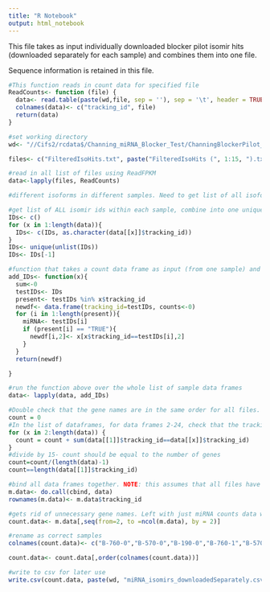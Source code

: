 ---
title: "R Notebook"
output: html_notebook
---

This file takes as input individually downloaded blocker pilot isomir hits (downloaded separately for each sample) and combines them into one file.

Sequence information is retained in this file.

```{r}
#This function reads in count data for specified file
ReadCounts<- function (file) {
  data<- read.table(paste(wd,file, sep = ''), sep = '\t', header = TRUE)
  colnames(data)<- c("tracking_id", file)
  return(data)
}
```


```{r}
#set working directory
wd<- "//Cifs2/rcdata$/Channing_miRNA_Blocker_Test/ChanningBlockerPilot_RProject/RawCounts/"

files<- c("FilteredIsoHits.txt", paste("FilteredIsoHits (", 1:15, ").txt", sep =""))

#read in all list of files using ReadFPKM
data<-lapply(files, ReadCounts)

#different isoforms in different samples. Need to get list of all isoforms present in all, have each sample have EACH of those isoforms listed, and set them to 0 if they weren't in the original file

#get list of ALL isomir ids within each sample, combine into one unique list
IDs<- c()
for (x in 1:length(data)){
  IDs<- c(IDs, as.character(data[[x]]$tracking_id))
}
IDs<- unique(unlist(IDs))
IDs<- IDs[-1]

#function that takes a count data frame as input (from one sample) and outputs a dataframe containing ALL ids within all samples. If the sample contains that ID, the count is set as the original value. If it doesn't contain that ID, it's set at 0.
add_IDs<- function(x){
  sum<-0
  testIDs<- IDs
  present<- testIDs %in% x$tracking_id
  newdf<- data.frame(tracking_id=testIDs, counts<-0)
  for (i in 1:length(present)){
    miRNA<- testIDs[i]
    if (present[i] == "TRUE"){
      newdf[i,2]<- x[x$tracking_id==testIDs[i],2]
    }
  }
  return(newdf)

}

#run the function above over the whole list of sample data frames
data<- lapply(data, add_IDs)

#Double check that the gene names are in the same order for all files. The cbind in the next portion assumes that they are!
count = 0
#In the list of dataframes, for data frames 2-24, check that the tracking_id (gene name) matches the tracking_id in the first data frame. 
for (x in 2:length(data)) {
  count = count + sum(data[[1]]$tracking_id==data[[x]]$tracking_id)
}
#divide by 15- count should be equal to the number of genes
count=count/(length(data)-1) 
count==length(data[[1]]$tracking_id)

#bind all data frames together. NOTE: this assumes that all files have the same genes in the same order! Run the code in the previous section to double check this. Should not normally be an issue.
m.data<- do.call(cbind, data)
rownames(m.data)<- m.data$tracking_id

#gets rid of unnecessary gene names. Left with just miRNA counts data with miRNA names as row name
count.data<- m.data[,seq(from=2, to =ncol(m.data), by = 2)]

#rename as correct samples
colnames(count.data)<- c("B-760-0","B-570-0","B-190-0","B-760-1","B-570-1","B-380-1","A-760-0","A-570-0","A-190-0","A-760-1","A-570-1","A-380-1","D-190-0","D-570-1","C-190-0","C-570-1")

count.data<- count.data[,order(colnames(count.data))]

#write to csv for later use
write.csv(count.data, paste(wd, "miRNA_isomirs_downloadedSeparately.csv", sep =""))
```
